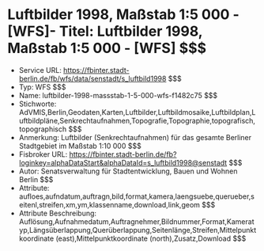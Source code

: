 # Luftbilder 1998, Maßstab 1:5 000 - [WFS]- Titel: Luftbilder 1998, Maßstab 1:5 000 - [WFS] $$$
- Service URL: https://fbinter.stadt-berlin.de/fb/wfs/data/senstadt/s_luftbild1998 $$$
- Typ: WFS $$$
- Name: luftbilder-1998-massstab-1-5-000-wfs-f1482c75 $$$
- Stichworte: AdVMIS,Berlin,Geodaten,Karten,Luftbilder,Luftbildmosaike,Luftbildplan,Luftbildpläne,Senkrechtaufnahmen,Topografie,Topographie,topografisch,topographisch $$$
- Anmerkung: Luftbilder (Senkrechtaufnahmen) für das gesamte Berliner Stadtgebiet im Maßstab  1:10 000 $$$
- Fisbroker URL: https://fbinter.stadt-berlin.de/fb?loginkey=alphaDataStart&alphaDataId=s_luftbild1998@senstadt $$$
- Autor: Senatsverwaltung für Stadtentwicklung, Bauen und Wohnen Berlin $$$
- Attribute: aufloes,aufndatum,auftragn,bild,format,kamera,laengsuebe,querueber,seitenl,streifen,xm,ym,klassenname,download,link,geom $$$
- Attribute Beschreibung: Auflösung,Aufnahmedatum,Auftragnehmer,Bildnummer,Format,Kameratyp,Längsüberlappung,Querüberlappung,Seitenlänge,Streifen,Mittelpunktkoordinate (east),Mittelpunktkoordinate (north),Zusatz,Download $$$
